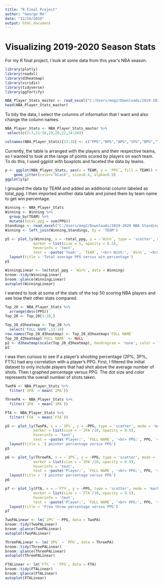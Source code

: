 ```yaml
---
title: "R Final Project"
author: "George Mo"
date: "12/16/2019"
output: html_document
---
```

# Visualizing 2019-2020 Season Stats
For my R final project, I look at some data from this year's NBA season. 

```r
library(plotly)
library(readxl)
library(d3heatmap)
library(viridis)
library(tidyverse)
library(ggfortify)

NBA_Player_Stats_master <- read_excel("C:/Users/mog2/Downloads/2019-2020 NBA Player Stats  NBAstuffer.xlsx", skip = 1)
head(NBA_Player_Stats_master)
```

To tidy the data, I select the columns of information that I want and also change the column names.
```r
NBA_Player_Stats <- NBA_Player_Stats_master %>%
 select(c(2:7,11:16,19,20,22,24:26))

colnames(NBA_Player_Stats)[13:18] <- c("PPG","RPG","APG","SPG","BPG","TOPG")
```

Currently, the table is arranged with the players and their respective teams, so I wanted to look at the range of points scored by players on each team. To do this, I used ggplot with boxplots and faceted the data by teams.

```r
p <- ggplot(NBA_Player_Stats, aes(x = TEAM, y = `PPG`, fill = TEAM)) + geom_boxplot() + scale_fill_viridis(discrete = TRUE, alpha=0.6) +
    geom_jitter(color="black", size=0.4, alpha=0.9)
ggplotly(p)
```

I grouped the data by TEAM and added an additional column labeled as total_ppg. I then imported another data table and joined them by team name to get win percentage.

```r
Winning <- NBA_Player_Stats
Winning <- Winning %>%
  group_by(TEAM) %>%
  mutate(total_ppg = sum(PPG))
Standings <- read_excel("C:/Users/mog2/Downloads/2019-2020 NBA Standings.xlsx")
Winning <- left_join(Winning,Standings, by = 'TEAM')
```

```r
p5 <- plot_ly(Winning, x = ~total_ppg, y = ~`Win%`, type = 'scatter', mode = 'markers',
             marker = list(size = 5, opacity = 0.5),
             hoverinfo = 'text',
             text = ~paste('Team:', `TEAM`, '<br> Win%:', `Win%`, '<br> Total average PPG:', total_ppg)) %>%
  layout(title = 'Total average PPG versus win percentage')
p5

WinningLinear <- lm(total_ppg ~ `Win%`, data = Winning)
broom::tidy(WinningLinear)
broom::glance(WinningLinear)
autoplot(WinningLinear)
```

I wanted to look at some of the stats of the top 50 scoring NBA players and see how their other stats compared. 

```r
Top_20 <- NBA_Player_Stats %>%
  arrange(desc(PPG))
Top_20 <- Top_20[1:20,]
```

```r
Top_20_d3heatmap <- Top_20 %>%
  select('FULL NAME',13:18)
row.names(Top_20_d3heatmap) <- Top_20_d3heatmap$`FULL NAME`
Top_20_d3heatmap$`FULL NAME` <- NULL
p2 <- d3heatmap(scale(Top_20_d3heatmap), dendrogram = 'none', color = "Blues")
p2
```

I was then curious to see if a player's shooting percentage (2P%, 3P%, FT%) had any correlation with a player's PPG. First, I filtered the initial dataset to only include players that had shot above the average number of shots. Then I graphed percentage versus PPG. The dot size and color represents the overall number of shots taken.

```r
TwoPA <- NBA_Player_Stats %>%
  filter(`2PA` > mean(`2PA`))

ThreePA <- NBA_Player_Stats %>%
  filter(`3PA` > mean(`3PA`))

FTA <- NBA_Player_Stats %>%
  filter(`FTA` > mean(`FTA`))

p5 <- plot_ly(TwoPA, x = ~`2P%`, y = ~PPG, type = 'scatter', mode = 'markers', color = ~`2PA`, colors = 'Blues',
             marker = list(size = ~`2PA`/10, opacity = 0.5),
             hoverinfo = 'text',
             text = ~paste('Player:', `FULL NAME`, '<br> PPG:', PPG, '<br> 2PA:', `2PA`, '<br> 2P%:', `2P%`)) %>%
  layout(title = '2 pointer percentage versus PPG')
p5

p6 <- plot_ly(ThreePA, x = ~`3P%`, y = ~PPG, type = 'scatter', mode = 'markers', color = ~`3PA`, colors = 'Reds',
             marker = list(size = ~`3PA`/10, opacity = 0.5),
             hoverinfo = 'text',
             text = ~paste('Player:', `FULL NAME`, '<br> PPG:', PPG, '<br> 3PA:', `3PA`, '<br> 3P%:', `3P%`)) %>%
  layout(title = '3 pointer percentage versus PPG')
p6

p7 <- plot_ly(FTA, x = ~`FT%`, y = ~PPG, type = 'scatter', mode = 'markers', color = ~`FTA`, colors = 'Greens',
             marker = list(size = ~`FTA`/10, opacity = 0.5),
             hoverinfo = 'text',
             text = ~paste('Player:', `FULL NAME`, '<br> PPG:', PPG, '<br> FTA:', `FTA`, '<br> FT%:', `FT%`)) %>%
  layout(title = 'Free throw percentage versus PPG')
p7
```

```r
TwoPALinear <- lm(`2P%` ~ PPG, data = TwoPA)
broom::tidy(TwoPALinear)
broom::glance(TwoPALinear)
autoplot(TwoPALinear)

ThreePALinear <- lm(`3P%` ~ `PPG`, data = ThreePA)
broom::tidy(ThreePALinear)
broom::glance(ThreePALinear)
autoplot(ThreePALinear)

FTALinear <- lm(`FT%` ~ `PPG`, data = FTA)
broom::tidy(FTALinear)
broom::glance(FTALinear)
autoplot(FTALinear)
```
